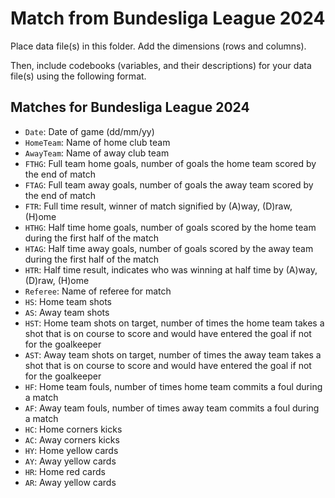 # Match from Bundesliga League 2024

Place data file(s) in this folder. Add the dimensions (rows and columns).

Then, include codebooks (variables, and their descriptions) for your data file(s)
using the following format.

## Matches for Bundesliga League 2024

- `Date`: Date of game (dd/mm/yy)
- `HomeTeam`: Name of home club team
- `AwayTeam`: Name of away club team
- `FTHG`: Full team home goals, number of goals the home team scored by the end of match
- `FTAG`: Full team away goals, number of goals the away team scored by the end of match
- `FTR`: Full time result, winner of match signified by (A)way, (D)raw, (H)ome
- `HTHG`: Half time home goals, number of goals scored by the home team during the first half of the match
- `HTAG`: Half time away goals, number of goals scored by the away team during the first half of the match
- `HTR`: Half time result, indicates who was winning at half time by (A)way, (D)raw, (H)ome
- `Referee`: Name of referee for match
- `HS`: Home team shots
- `AS`: Away team shots
- `HST`: Home team shots on target, number of times the home team takes a shot that is on course to score and would have entered the goal if not for the goalkeeper
- `AST`: Away team shots on target, number of times the away team takes a shot that is on course to score and would have entered the goal if not for the goalkeeper
- `HF`: Home team fouls, number of times home team commits a foul during a match
- `AF`: Away team fouls, number of times away team commits a foul during a match
- `HC`: Home corners kicks
- `AC`: Away corners kicks
- `HY`: Home yellow cards
- `AY`: Away yellow cards
- `HR`: Home red cards
- `AR`: Away yellow cards